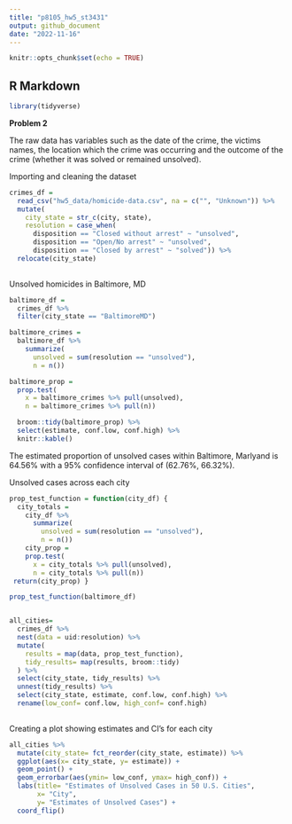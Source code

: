 ```yaml
---
title: "p8105_hw5_st3431"
output: github_document
date: "2022-11-16"
---
```


```r
knitr::opts_chunk$set(echo = TRUE)
```

## R Markdown

```r
library(tidyverse)
```

**Problem 2** 

The raw data has variables such as the date of the crime, the victims names, the location which the crime was occurring and the outcome of the crime (whether it was solved or remained unsolved). 

Importing and cleaning the dataset
```r
crimes_df =
  read_csv("hw5_data/homicide-data.csv", na = c("", "Unknown")) %>%
  mutate(
    city_state = str_c(city, state),
    resolution = case_when(
      disposition == "Closed without arrest" ~ "unsolved",
      disposition == "Open/No arrest" ~ "unsolved",
      disposition == "Closed by arrest" ~ "solved")) %>% 
  relocate(city_state)  
 
```

Unsolved homicides in Baltimore, MD 

```r
baltimore_df =
  crimes_df %>% 
  filter(city_state == "BaltimoreMD")

baltimore_crimes =
  baltimore_df %>% 
    summarize(
      unsolved = sum(resolution == "unsolved"),
      n = n())

baltimore_prop =
  prop.test(
    x = baltimore_crimes %>% pull(unsolved),
    n = baltimore_crimes %>% pull(n)) 

  broom::tidy(baltimore_prop) %>% 
  select(estimate, conf.low, conf.high) %>% 
  knitr::kable()
```

The estimated proportion of unsolved cases within Baltimore, Marlyand is 64.56% with a 95% confidence interval of (62.76%, 66.32%). 


Unsolved cases across each city 

```r
prop_test_function = function(city_df) {
  city_totals =
    city_df %>% 
      summarize(
        unsolved = sum(resolution == "unsolved"),
        n = n())
    city_prop =
    prop.test(
      x = city_totals %>% pull(unsolved),
      n = city_totals %>% pull(n))
 return(city_prop) }

prop_test_function(baltimore_df)


all_cities=
  crimes_df %>% 
  nest(data = uid:resolution) %>%
  mutate(
    results = map(data, prop_test_function), 
    tidy_results= map(results, broom::tidy)
  ) %>%
  select(city_state, tidy_results) %>% 
  unnest(tidy_results) %>% 
  select(city_state, estimate, conf.low, conf.high) %>%  
  rename(low_conf= conf.low, high_conf= conf.high)
  
```


Creating a plot showing estimates and CI's for each city


```r
all_cities %>%  
  mutate(city_state= fct_reorder(city_state, estimate)) %>%
  ggplot(aes(x= city_state, y= estimate)) + 
  geom_point() + 
  geom_errorbar(aes(ymin= low_conf, ymax= high_conf)) + 
  labs(title= "Estimates of Unsolved Cases in 50 U.S. Cities", 
       x= "City", 
       y= "Estimates of Unsolved Cases") +
  coord_flip()
  
```

